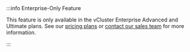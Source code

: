 
<div class="enterprise-advanced">
:::info Enterprise-Only Feature

This feature is only available in the vCluster Enterprise Advanced and Ultimate plans. See our [pricing plans](https://www.vcluster.com/pricing) or [contact our sales team](https://www.vcluster.com/enterprise-demo) for more information.

:::
</div>
